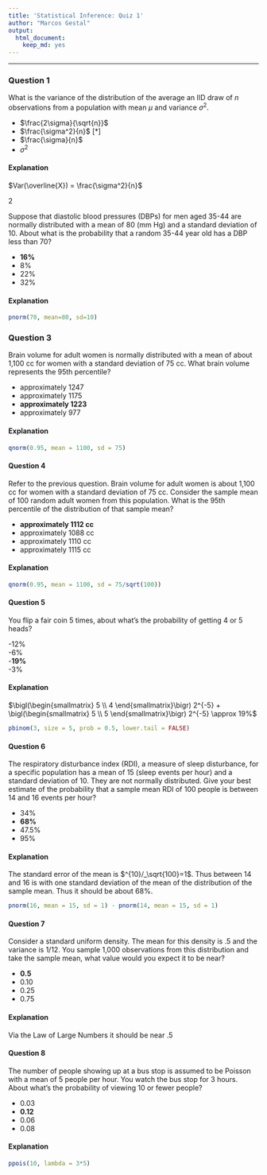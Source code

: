 ```yaml
---
title: 'Statistical Inference: Quiz 1'
author: "Marcos Gestal"
output:
  html_document:
    keep_md: yes
---
```



---

### Question 1

What is the variance of the distribution of the average an IID draw of *n* observations from a population with mean $\mu$ and variance $\sigma^2.$

- $\frac{2\sigma}{\sqrt{n}}$
- $\frac{\sigma^2}{n}$  [*]
- $\frac{\sigma}{n}$
- $\sigma^2$

#### Explanation

$Var(\overline{X}) = \frac{\sigma^2}{n}$


 2

Suppose that diastolic blood pressures (DBPs) for men aged 35-44 are normally distributed with a mean of 80 (mm Hg) and a standard deviation of 10. About what is the probability that a random 35-44 year old has a DBP less than 70?

- **16%**
- 8%
- 22%
- 32%

#### Explanation

```r
pnorm(70, mean=80, sd=10)
```

### Question 3

Brain volume for adult women is normally distributed with a mean of about 1,100 cc for women with a standard deviation of 75 cc. What brain volume represents the 95th percentile?

- approximately 1247
- approximately 1175
- **approximately 1223**
- approximately 977

#### Explanation

```r
qnorm(0.95, mean = 1100, sd = 75)
```

#### Question 4

Refer to the previous question. Brain volume for adult women is about 1,100 cc for women with a standard deviation of 75 cc. Consider the sample mean of 100 random adult women from this population. What is the 95th percentile of the distribution of that sample mean?

- **approximately 1112 cc** 	
- approximately 1088 cc			
- approximately 1110 cc			
- approximately 1115 cc

#### Explanation

```r
qnorm(0.95, mean = 1100, sd = 75/sqrt(100))
```


#### Question 5

You flip a fair coin 5 times, about what's the probability of getting 4 or 5 heads?

-12%  		
-6%			
-**19%**		
-3%

#### Explanation

$\bigl(\begin{smallmatrix} 5 \\ 4 \end{smallmatrix}\bigr) 2^{-5} + \bigl(\begin{smallmatrix} 5 \\ 5 \end{smallmatrix}\bigr) 2^{-5} \approx 19%$

```r
pbinom(3, size = 5, prob = 0.5, lower.tail = FALSE)
```


#### Question 6

The respiratory disturbance index (RDI), a measure of sleep disturbance, for a specific population has a mean of 15 (sleep events per hour) and a standard deviation of 10. They are not normally distributed. Give your best estimate of the probability that a sample mean RDI of 100 people is between 14 and 16 events per hour?

- 34%  		
- **68%**
- 47.5%			
- 95%

#### Explanation

The standard error of the mean is $^{10}/_\sqrt{100}=1$. Thus between 14 and 16 is with one standard deviation of the mean of the distribution of the sample mean. Thus it should be about 68%.

```r
pnorm(16, mean = 15, sd = 1) - pnorm(14, mean = 15, sd = 1)

```

#### Question 7

Consider a standard uniform density. The mean for this density is .5 and the variance is 1/12. You sample 1,000 observations from this distribution and take the sample mean, what value would you expect it to be near?

- **0.5 ** 
- 0.10			
- 0.25			
- 0.75

#### Explanation

Via the Law of Large Numbers it should be near .5

#### Question 8

The number of people showing up at a bus stop is assumed to be Poisson with a mean of 5 people per hour. You watch the bus stop for 3 hours. About what's the probability of viewing 10 or fewer people?

- 0.03  
- **0.12 ** 
- 0.06			
- 0.08

#### Explanation


```r
ppois(10, lambda = 3*5)
```
